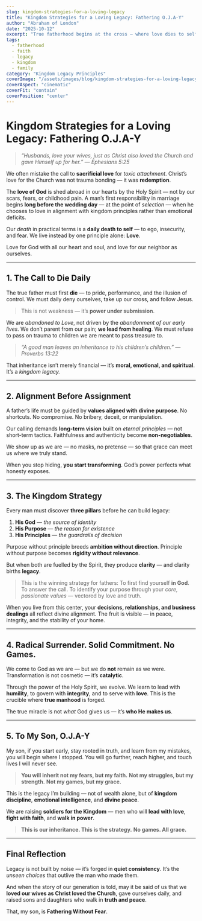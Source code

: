 ```yaml
---
slug: kingdom-strategies-for-a-loving-legacy
title: "Kingdom Strategies for a Loving Legacy: Fathering O.J.A-Y"
author: "Abraham of London"
date: "2025-10-12"
excerpt: "True fatherhood begins at the cross — where love dies to self and lives for legacy. This is the blueprint for men who refuse to pass down trauma and choose instead to build enduring kingdom legacies."
tags:
  - fatherhood
  - faith
  - legacy
  - kingdom
  - family
category: "Kingdom Legacy Principles"
coverImage: "/assets/images/blog/kingdom-strategies-for-a-loving-legacy.jpg"
coverAspect: "cinematic"
coverFit: "contain"
coverPosition: "center"
---
```


# Kingdom Strategies for a Loving Legacy: Fathering O.J.A-Y

> *“Husbands, love your wives, just as Christ also loved the Church and gave Himself up for her.” — Ephesians 5:25*

We often mistake the call to **sacrificial love** for *toxic attachment*.
Christ’s love for the Church was not trauma bonding — it was **redemption**.

The **love of God** is shed abroad in our hearts by the Holy Spirit — not by our scars, fears, or childhood pain.
A man’s first responsibility in marriage begins **long before the wedding day** — at the point of *selection* — when he chooses to love in alignment with kingdom principles rather than emotional deficits.

Our *death* in practical terms is a **daily death to self** — to ego, insecurity, and fear.
We live instead by one principle alone: **Love**.

Love for God with all our heart and soul, and love for our neighbor as ourselves.

---

## 1. The Call to Die Daily

The true father must first **die** — to pride, performance, and the illusion of control.
We must daily deny ourselves, take up our cross, and follow Jesus.

> This is not weakness — it’s **power under submission**.

We are *abandoned to Love*, not driven by the *abandonment of our early lives*.
We don’t parent from our pain; **we lead from healing**.
We must refuse to pass on trauma to children we are meant to pass treasure to.

> *“A good man leaves an inheritance to his children’s children.” — Proverbs 13:22*

That inheritance isn’t merely financial — it’s **moral, emotional, and spiritual**.
It’s a *kingdom legacy.*

---

## 2. Alignment Before Assignment

A father’s life must be guided by **values aligned with divine purpose**.
No shortcuts. No compromise. No bribery, deceit, or manipulation.

Our calling demands **long-term vision** built on *eternal principles* — not short-term tactics.
Faithfulness and authenticity become **non-negotiables**.

We show up as we are — no masks, no pretense — so that grace can meet us where we truly stand.

When you stop hiding, **you start transforming**.
God’s power perfects what honesty exposes.

---

## 3. The Kingdom Strategy

Every man must discover **three pillars** before he can build legacy:

1. **His God** — *the source of identity*
2. **His Purpose** — *the reason for existence*
3. **His Principles** — *the guardrails of decision*

Purpose without principle breeds **ambition without direction**.
Principle without purpose becomes **rigidity without relevance**.

But when both are fuelled by the Spirit, they produce **clarity** — and clarity births **legacy**.

> This is the winning strategy for fathers: To first find yourself **in God**. To answer the call. To identify your purpose through your *core, passionate values* — vectored by love and truth.

When you live from this center, your **decisions, relationships, and business dealings** all reflect divine alignment.
The fruit is visible — in peace, integrity, and the stability of your home.

---

## 4. Radical Surrender. Solid Commitment. No Games.

We come to God as we are — but we do **not** remain as we were.
Transformation is not cosmetic — it’s **catalytic**.

Through the power of the Holy Spirit, we evolve.
We learn to lead with **humility**, to govern with **integrity**, and to serve with **love**.
This is the crucible where **true manhood** is forged.

The true miracle is not *what* God gives us — it’s **who He makes us**.

---

## 5. To My Son, O.J.A-Y

My son, if you start early, stay rooted in truth, and learn from my mistakes, you will begin where I stopped. You will go further, reach higher, and touch lives I will never see.

> **You will inherit not my fears, but my faith.**
> **Not my struggles, but my strength.**
> **Not my games, but my grace.**

This is the legacy I’m building — not of wealth alone, but of **kingdom discipline**, **emotional intelligence**, and **divine peace**.

We are raising **soldiers for the Kingdom** — men who will **lead with love**, **fight with faith**, and **walk in power**.

> **This is our inheritance. This is the strategy.**
> **No games. All grace.**

---

## Final Reflection

Legacy is not built by noise — it’s forged in **quiet consistency**.
It’s the *unseen choices* that outlive the man who made them.

And when the story of our generation is told, may it be said of us that we **loved our wives as Christ loved the Church**, gave ourselves daily, and raised sons and daughters who walk in **truth and peace**.

That, my son, is **Fathering Without Fear**.